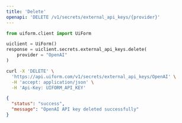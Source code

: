 ```yaml
---
title: 'Delete'
openapi: 'DELETE /v1/secrets/external_api_keys/{provider}'
---
```


<RequestExample>

```python python
from uiform.client import UiForm

uiclient = UiForm()
response = uiclient.secrets.external_api_keys.delete(
    provider = "OpenAI"
)
```


```bash curl
curl -X 'DELETE' \
  'https://api.uiform.com/v1/secrets/external_api_keys/OpenAI' \
  -H 'accept: application/json' \
  -H 'Api-Key: UIFORM_API_KEY'
```


</RequestExample>


<ResponseExample>

```json 200
{
  "status": "success",
  "message": "OpenAI API key deleted successfully"
}
```



</ResponseExample>

